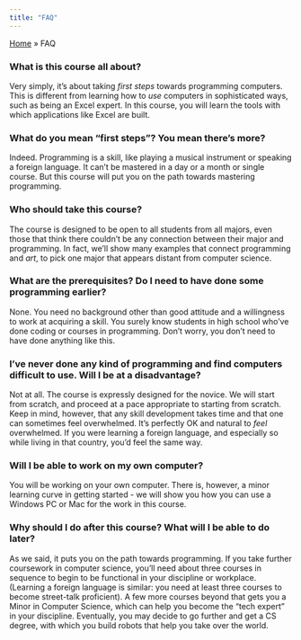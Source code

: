 ```yaml
---
title: "FAQ"
---
```


<div class="breadcrumbs">
  <a href="./index.qmd">Home</a> &raquo;
  <span class="current-page">FAQ</span>
</div>

### What is this course all about?

Very simply, it's about taking <em>first steps</em> towards programming computers. This is different from learning how to <em>use</em> computers in sophisticated ways, such as being an Excel expert. In this course, you will learn the tools with which applications like Excel are built.

### What do you mean "first steps"? You mean there's more?

Indeed. Programming is a skill, like playing a musical instrument or speaking a foreign language. It can't be mastered in a day or a month or single course. But this course will put you on the path towards mastering programming.

### Who should take this course?</b>

The course is designed to be open to all students from all majors, even those that think there couldn't be any connection between their major and programming. In fact, we'll show many examples that connect programming and <em>art</em>, to pick one major that appears distant from computer science.

### What are the prerequisites? Do I need to have done some programming earlier?</b>

None. You need no background other than good attitude and a willingness to work at acquiring a skill. You surely know students in high school who've done coding or courses in programming. Don't worry, you don't need to have done anything like this.

### I've never done any kind of programming and find computers difficult to use. Will I be at a disadvantage?</b>

Not at all. The course is expressly designed for the novice. We will start from scratch, and proceed at a pace appropriate to starting from scratch. Keep in mind, however, that any skill development takes time and that one can sometimes feel overwhelmed. It's perfectly OK and natural to <em>feel</em> overwhelmed. If you were learning a foreign language, and especially so while living in that country, you'd feel the same way.

### Will I be able to work on my own computer?</b>

You will be working on your own computer. There is, however, a minor learning curve in getting started - we will show you how you can use a Windows PC or Mac for the work in this course.

### Why should I do after this course? What will I be able to do later?</b>

As we said, it puts you on the path towards programming. If you take further coursework in computer science, you'll need about three courses in sequence to begin to be functional in your discipline or workplace. (Learning a foreign language is similar: you need at least three courses to become street-talk proficient). A few more courses beyond that gets you a Minor in Computer Science, which can help you become the "tech expert" in your discipline. Eventually, you may decide to go further and get a CS degree, with which you build robots that help you take over the world.